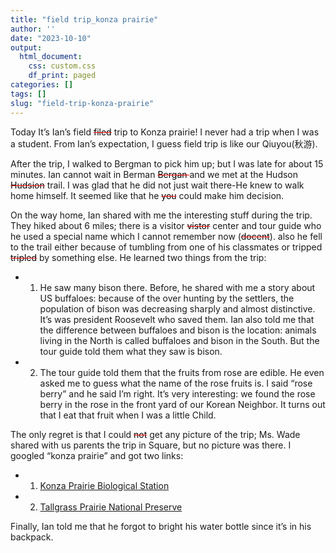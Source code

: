 ```yaml
---
title: "field trip_konza prairie"
author: ''
date: "2023-10-10"
output:
  html_document:
    css: custom.css
    df_print: paged
categories: []
tags: []
slug: "field-trip-konza-prairie"
---
```


Today It's Ian's field <span style="text-decoration: line-through; text-decoration-color: red; color: black;">filed</span> trip to Konza prairie! I never had a trip when I was a student. From Ian's expectation, I guess field trip is like our Qiuyou(秋游).

After the trip, I walked to Bergman to pick him up; but I was late for about 15 minutes. Ian cannot wait in Berman <span style="text-decoration: line-through; text-decoration-color: red; color: black;">Bergan </span>and we met at the Hudson <span style="text-decoration: line-through; text-decoration-color: red; color: black;">Hudsion</span> trail. I was glad that he did not just wait there-He knew to walk home himself. It seemed like that he <span style="text-decoration: line-through; text-decoration-color: red; color: black;">you</span> could make him decision.

On the way home, Ian shared with me the interesting stuff during the trip. They hiked about 6 miles; there is a visitor <span style="text-decoration: line-through; text-decoration-color: red; color: black;">vistor</span> center and tour guide who he used a special name which I cannot remember now (<span style="text-decoration: line-through; text-decoration-color: red; color: black;">docent</span>). also he fell to the trail either because of tumbling from one of his classmates or tripped <span style="text-decoration: line-through; text-decoration-color: red; color: black;">tripled</span> by something else. He learned two things from the trip:

- 1. He saw many bison there. Before, he shared with me a story about US buffaloes: because of the over hunting by the settlers, the population of bison was decreasing sharply and almost distinctive. It's was president Roosevelt who saved them. Ian also told me that the difference between buffaloes and bison is the location: animals living in the North is called buffaloes and bison in the South. But the tour guide told them what they saw is bison.

- 2. The tour guide told them that the fruits from rose are edible. He even asked me to guess what the name of the rose fruits is. I said "rose berry" and he said I'm right. It's very interesting: we found the rose berry in the rose in the front yard of our Korean Neighbor. It turns out that I eat that fruit when I was a little Child.

The only regret is that I could <span style="text-decoration: line-through; text-decoration-color: red; color: black;">not</span> get any picture of the trip; Ms. Wade shared with us parents the trip in Square, but no picture was there. I googled "konza prairie" and got two links:

- 1. [Konza Prairie Biological Station](https://kpbs.konza.k-state.edu/)

- 2. [Tallgrass Prairie National Preserve](https://www.nature.org/en-us/get-involved/how-to-help/places-we-protect/tallgrass-prairie-national-preserve/)

Finally, Ian told me that he forgot to bright his water bottle since it's in his backpack.



